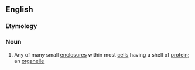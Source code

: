 ==English==

===Etymology===
{{prefix|en|micro|compartment}}

===Noun===
{{en-noun}}

# {{lb|en|biology}} Any of many small [[enclosure]]s within most [[cell]]s having a shell of [[protein]]; an [[organelle]]